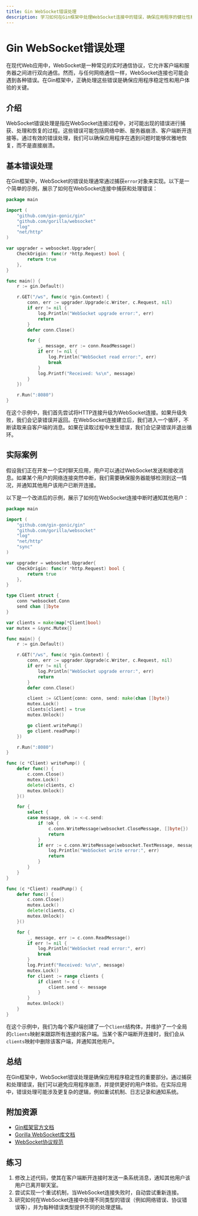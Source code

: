 ```yaml
---
title: Gin WebSocket错误处理
description: 学习如何在Gin框架中处理WebSocket连接中的错误，确保应用程序的健壮性和稳定性。
---
```


# Gin WebSocket错误处理

在现代Web应用中，WebSocket是一种常见的实时通信协议，它允许客户端和服务器之间进行双向通信。然而，与任何网络通信一样，WebSocket连接也可能会遇到各种错误。在Gin框架中，正确处理这些错误是确保应用程序稳定性和用户体验的关键。

## 介绍

WebSocket错误处理是指在WebSocket连接过程中，对可能出现的错误进行捕获、处理和恢复的过程。这些错误可能包括网络中断、服务器崩溃、客户端断开连接等。通过有效的错误处理，我们可以确保应用程序在遇到问题时能够优雅地恢复，而不是直接崩溃。

## 基本错误处理

在Gin框架中，WebSocket的错误处理通常通过捕获`error`对象来实现。以下是一个简单的示例，展示了如何在WebSocket连接中捕获和处理错误：

```go
package main

import (
    "github.com/gin-gonic/gin"
    "github.com/gorilla/websocket"
    "log"
    "net/http"
)

var upgrader = websocket.Upgrader{
    CheckOrigin: func(r *http.Request) bool {
        return true
    },
}

func main() {
    r := gin.Default()

    r.GET("/ws", func(c *gin.Context) {
        conn, err := upgrader.Upgrade(c.Writer, c.Request, nil)
        if err != nil {
            log.Println("WebSocket upgrade error:", err)
            return
        }
        defer conn.Close()

        for {
            _, message, err := conn.ReadMessage()
            if err != nil {
                log.Println("WebSocket read error:", err)
                break
            }
            log.Printf("Received: %s\n", message)
        }
    })

    r.Run(":8080")
}
```

在这个示例中，我们首先尝试将HTTP连接升级为WebSocket连接。如果升级失败，我们会记录错误并返回。在WebSocket连接建立后，我们进入一个循环，不断读取来自客户端的消息。如果在读取过程中发生错误，我们会记录错误并退出循环。

## 实际案例

假设我们正在开发一个实时聊天应用，用户可以通过WebSocket发送和接收消息。如果某个用户的网络连接突然中断，我们需要确保服务器能够检测到这一情况，并通知其他用户该用户已断开连接。

以下是一个改进后的示例，展示了如何在WebSocket连接中断时通知其他用户：

```go
package main

import (
    "github.com/gin-gonic/gin"
    "github.com/gorilla/websocket"
    "log"
    "net/http"
    "sync"
)

var upgrader = websocket.Upgrader{
    CheckOrigin: func(r *http.Request) bool {
        return true
    },
}

type Client struct {
    conn *websocket.Conn
    send chan []byte
}

var clients = make(map[*Client]bool)
var mutex = &sync.Mutex{}

func main() {
    r := gin.Default()

    r.GET("/ws", func(c *gin.Context) {
        conn, err := upgrader.Upgrade(c.Writer, c.Request, nil)
        if err != nil {
            log.Println("WebSocket upgrade error:", err)
            return
        }
        defer conn.Close()

        client := &Client{conn: conn, send: make(chan []byte)}
        mutex.Lock()
        clients[client] = true
        mutex.Unlock()

        go client.writePump()
        go client.readPump()
    })

    r.Run(":8080")
}

func (c *Client) writePump() {
    defer func() {
        c.conn.Close()
        mutex.Lock()
        delete(clients, c)
        mutex.Unlock()
    }()

    for {
        select {
        case message, ok := <-c.send:
            if !ok {
                c.conn.WriteMessage(websocket.CloseMessage, []byte{})
                return
            }
            if err := c.conn.WriteMessage(websocket.TextMessage, message); err != nil {
                log.Println("WebSocket write error:", err)
                return
            }
        }
    }
}

func (c *Client) readPump() {
    defer func() {
        c.conn.Close()
        mutex.Lock()
        delete(clients, c)
        mutex.Unlock()
    }()

    for {
        _, message, err := c.conn.ReadMessage()
        if err != nil {
            log.Println("WebSocket read error:", err)
            break
        }
        log.Printf("Received: %s\n", message)
        mutex.Lock()
        for client := range clients {
            if client != c {
                client.send <- message
            }
        }
        mutex.Unlock()
    }
}
```

在这个示例中，我们为每个客户端创建了一个`Client`结构体，并维护了一个全局的`clients`映射来跟踪所有连接的客户端。当某个客户端断开连接时，我们会从`clients`映射中删除该客户端，并通知其他用户。

## 总结

在Gin框架中，WebSocket错误处理是确保应用程序稳定性的重要部分。通过捕获和处理错误，我们可以避免应用程序崩溃，并提供更好的用户体验。在实际应用中，错误处理可能涉及更复杂的逻辑，例如重试机制、日志记录和通知系统。

## 附加资源

- [Gin框架官方文档](https://gin-gonic.com/docs/)
- [Gorilla WebSocket库文档](https://pkg.go.dev/github.com/gorilla/websocket)
- [WebSocket协议规范](https://tools.ietf.org/html/rfc6455)

## 练习

1. 修改上述代码，使其在客户端断开连接时发送一条系统消息，通知其他用户该用户已离开聊天室。
2. 尝试实现一个重试机制，当WebSocket连接失败时，自动尝试重新连接。
3. 研究如何在WebSocket连接中处理不同类型的错误（例如网络错误、协议错误等），并为每种错误类型提供不同的处理逻辑。
